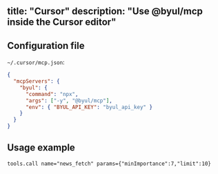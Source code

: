 title: "Cursor"
description: "Use @byul/mcp inside the Cursor editor"
---

## Configuration file

`~/.cursor/mcp.json`:

```json
{
  "mcpServers": {
    "byul": {
      "command": "npx",
      "args": ["-y", "@byul/mcp"],
      "env": { "BYUL_API_KEY": "byul_api_key" }
    }
  }
}
```

## Usage example

```txt
tools.call name="news_fetch" params={"minImportance":7,"limit":10}
```


